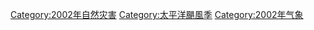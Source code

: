 [[Category:2002年自然灾害|Category:2002年自然灾害]]
[[Category:太平洋颶風季|Category:太平洋颶風季]]
[[Category:2002年气象|Category:2002年气象]]